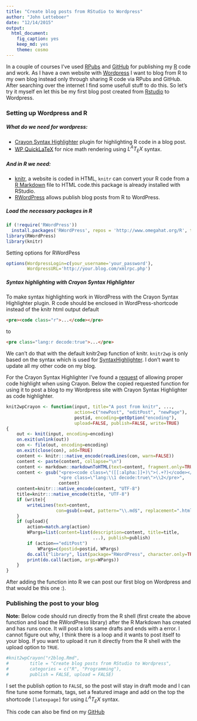```yaml
---
title: "Create blog posts from RStudio to Wordpress"
author: "John Letteboer"
date: "12/14/2015"
output: 
  html_document: 
    fig_caption: yes
    keep_md: yes
    theme: cosmo
---
```


In a couple of courses I've used [RPubs](http://www.rpubs.com/) and [GitHub](https://github.com/) for publishing my [R](https://www.r-project.org/) code and work. As I have a own website with [Wordpress](https://wordpress.org/) I want to blog from R to my own blog instead only through sharing R code via RPubs and GitHub. After searching over the internet I find some usefull stuff to do this. So let's try it myself en let this be my first blog post created from [Rstudio](https://www.rstudio.com/) to Wordpress.

### Setting up Wordpress and R
##### What do we need for wordpress:  
- [Crayon Syntax Highlighter](https://nl.wordpress.org/plugins/crayon-syntax-highlighter/) plugin for highlighting R code in a blog post.  
- [WP QuickLaTeX](https://nl.wordpress.org/plugins/wp-quicklatex/) for nice math rendering using $L^AT_EX$ syntax.  

##### And in R we need:  
- [knitr](http://yihui.name/knitr/), a website is coded in HTML, `knitr` can convert your R code from a [R Markdown](http://rmarkdown.rstudio.com/) file to HTML code.this package is already installed with RStudio.  
- [RWordPress](http://yihui.name/knitr/demo/wordpress/) allows publish blog posts from R to WordPress.  

##### Load the necessary packages in R
```r
if (!require('RWordPress'))
  install.packages('RWordPress', repos = 'http://www.omegahat.org/R', type = 'source')
library(RWordPress)
library(knitr)
```

Setting options for RWordPess
```r
options(WordpressLogin=c(your_username='your_password'),
        WordpressURL='http://your.blog.com/xmlrpc.php')
```

##### Syntax highlighting with Crayon Syntax Highlighter
To make syntax highlighting work in WordPress with the Crayon Syntax Highlighter plugin. R code should be enclosed in WordPress-shortcode instead of the knitr html output default 
```html
<pre><code class="r">...</code></pre>
```
to 
```html
<pre class="lang:r decode:true">...</pre>
```

We can't do that with the default knitr2wp function of knitr. `knitr2wp` is only based on the syntax which is used for [SyntaxHighlighter](https://wordpress.org/plugins/syntaxhighlighter/). I don't want to update all my other code on my blog.

For the Crayon Syntax Highlighter I've found a [request](http://git.leg.ufpr.br/leg/legTools/commit/4e76bb02f76cbf9f11b3ddaedd73421536bc94ac) of allowing proper code highlight when using Crayon. Below the copied requested function for using it to post a blog  to my Wordpress site with Crayon Syntax Highlighter as code highlighter.
```r
knit2wpCrayon <- function(input, title="A post from knitr", ...,
                          action=c("newPost", "editPost", "newPage"),
                          postid, encoding=getOption("encoding"),
                          upload=FALSE, publish=FALSE, write=TRUE)
{
    out <- knit(input, encoding=encoding)
    on.exit(unlink(out))
    con <- file(out, encoding=encoding)
    on.exit(close(con), add=TRUE)
    content <- knitr:::native_encode(readLines(con, warn=FALSE))
    content <- paste(content, collapse="\n")
    content <- markdown::markdownToHTML(text=content, fragment.only=TRUE)
    content <- gsub("<pre><code class=\"([[:alpha:]]+)\">(.+?)</code></pre>",
                    "<pre class=\"lang:\\1 decode:true\">\\2</pre>",
                    content)
    content=knitr:::native_encode(content, "UTF-8")
    title=knitr:::native_encode(title, "UTF-8")
    if (write){
        writeLines(text=content,
                   con=gsub(x=out, pattern="\\.md$", replacement=".html"))
    }
    if (upload){
        action=match.arg(action)
        WPargs=list(content=list(description=content, title=title, 
                                 ...), publish=publish)
        if (action=="editPost") 
            WPargs=c(postid=postid, WPargs)
        do.call("library", list(package="RWordPress", character.only=TRUE))
        print(do.call(action, args=WPargs))
    }
}
```

After adding the function into R we can post our first blog on Wordpress and that would be this one :). 

### Publishing the post to your blog

**Note:** Below code should run directly from the R shell (first create the above function and load the RWordPress library) after the R Markdown has created and has runs once. It will post a lots same drafts and ends with a error. I cannot figure out why, I think there is a loop and it wants to post itself to your blog. If you want to upload it run it directly from the R shell with the upload option to `TRUE`.

```r
#knit2wpCrayon("r2blog.Rmd", 
#        title = "Create blog posts from RStudio to Wordpress",
#        categories = c("R", "Programming"), 
#        publish = FALSE, upload = FALSE)
```

I set the publish option to `FALSE`, so the post will stay in draft mode and I can fine tune some formats, tags, set a featured image and add on the top the shortcode `[latexpage]` for using $L^AT_EX$ syntax. 

This code can also be find on my [GitHub](https://github.com/jletteboer/networkx.nl/tree/master/r2blog)